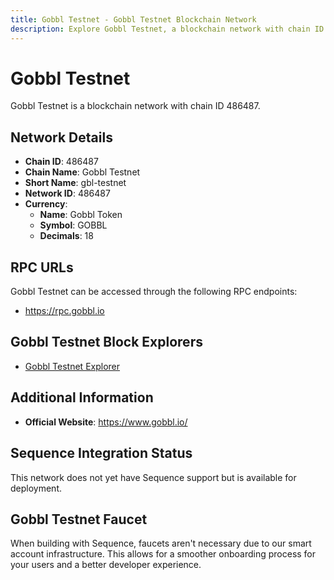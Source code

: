 ```yaml
--- 
title: Gobbl Testnet - Gobbl Testnet Blockchain Network
description: Explore Gobbl Testnet, a blockchain network with chain ID 486487. Learn about its native currency, Gobbl Token, and how to interact with the network.
---
```


# Gobbl Testnet

Gobbl Testnet is a blockchain network with chain ID 486487.

## Network Details

- **Chain ID**: 486487
- **Chain Name**: Gobbl Testnet
- **Short Name**: gbl-testnet
- **Network ID**: 486487
- **Currency**: 
  - **Name**: Gobbl Token
  - **Symbol**: GOBBL
  - **Decimals**: 18

## RPC URLs

Gobbl Testnet can be accessed through the following RPC endpoints:

- https://rpc.gobbl.io

## Gobbl Testnet Block Explorers

- [Gobbl Testnet Explorer](https://explorer.gobbl.io)

## Additional Information

- **Official Website**: https://www.gobbl.io/

## Sequence Integration Status

This network does not yet have Sequence support but is available for deployment.

## Gobbl Testnet Faucet

When building with Sequence, faucets aren't necessary due to our smart account infrastructure. This allows for a smoother onboarding process for your users and a better developer experience.
